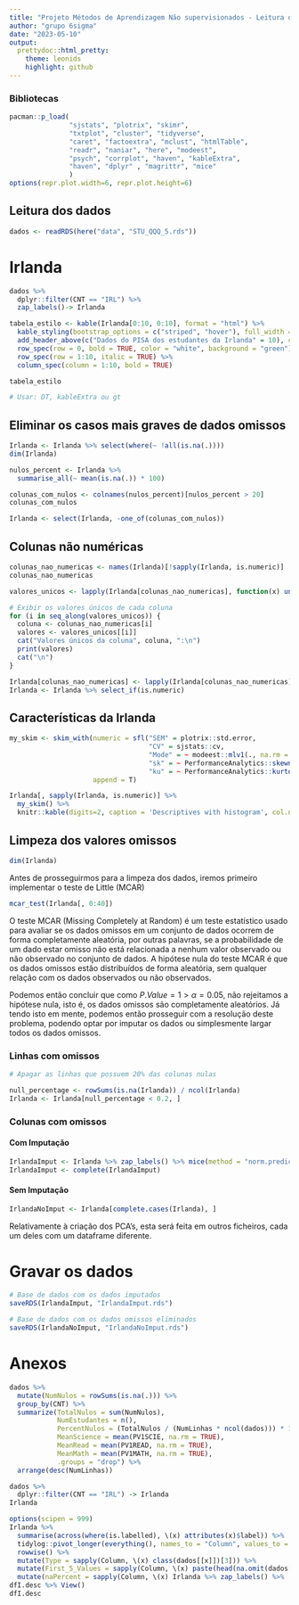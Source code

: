 ```yaml
---
title: "Projeto Métodos de Aprendizagem Não supervisionados - Leitura dos Dados"
author: "grupo 6sigma"
date: "2023-05-10"
output:
  prettydoc::html_pretty:
    theme: leonids
    highlight: github
---
```


### Bibliotecas

```r
pacman::p_load(
               "sjstats", "plotrix", "skimr", 
               "txtplot", "cluster", "tidyverse",
               "caret", "factoextra", "mclust", "htmlTable",
               "readr", "naniar", "here", "modeest",
               "psych", "corrplot", "haven", "kableExtra",
               "haven", "dplyr" , "magrittr", "mice"
               )
options(repr.plot.width=6, repr.plot.height=6)
```

## Leitura dos dados

```r
dados <- readRDS(here("data", "STU_QQQ_5.rds"))
```

# Irlanda

```r
dados %>% 
  dplyr::filter(CNT == "IRL") %>% 
  zap_labels()-> Irlanda

tabela_estilo <- kable(Irlanda[0:10, 0:10], format = "html") %>%
  kable_styling(bootstrap_options = c("striped", "hover"), full_width = FALSE) %>%
  add_header_above(c("Dados do PISA dos estudantes da Irlanda" = 10), color = "black", background = "orange") %>%
  row_spec(row = 0, bold = TRUE, color = "white", background = "green") %>%
  row_spec(row = 1:10, italic = TRUE) %>%
  column_spec(column = 1:10, bold = TRUE)

tabela_estilo

# Usar: DT, kableExtra ou gt
```

## Eliminar os casos mais graves de dados omissos

```r
Irlanda <- Irlanda %>% select(where(~ !all(is.na(.))))
dim(Irlanda)
```

```r
nulos_percent <- Irlanda %>%
  summarise_all(~ mean(is.na(.)) * 100)

colunas_com_nulos <- colnames(nulos_percent)[nulos_percent > 20]
colunas_com_nulos
```

```r
Irlanda <- select(Irlanda, -one_of(colunas_com_nulos))
```

## Colunas não numéricas

```r
colunas_nao_numericas <- names(Irlanda)[!sapply(Irlanda, is.numeric)]
colunas_nao_numericas
```

```r
valores_unicos <- lapply(Irlanda[colunas_nao_numericas], function(x) unname(unique(x)))

# Exibir os valores únicos de cada coluna
for (i in seq_along(valores_unicos)) {
  coluna <- colunas_nao_numericas[i]
  valores <- valores_unicos[[i]]
  cat("Valores únicos da coluna", coluna, ":\n")
  print(valores)
  cat("\n")
}
```

```r
Irlanda[colunas_nao_numericas] <- lapply(Irlanda[colunas_nao_numericas], as.factor)
Irlanda <- Irlanda %>% select_if(is.numeric)
```

## Características da Irlanda

```r
my_skim <- skim_with(numeric = sfl("SEM" = plotrix::std.error,
                                   "CV" = sjstats::cv,
                                   "Mode" = ~ modeest::mlv1(., na.rm = T, method = "mfv"),
                                   "sk" = ~ PerformanceAnalytics::skewness(.,na.rm=T,method = "sample"),
                                   "ku" = ~ PerformanceAnalytics::kurtosis(., na.rm = T, method = "sample_excess")),
                     append = T)

Irlanda[, sapply(Irlanda, is.numeric)] %>%
  my_skim() %>%
  knitr::kable(digits=2, caption = 'Descriptives with histogram', col.names = c("Scale of Measurement","Item","$N_{missing}$","Complete prop.", "$M$","$SD$","$Min$","$P_{25}$", "$Mdn$","$P_{75}$", "$Max$", "Histogram","$SEM$", "$CV$","$Mode$", "$sk$","$ku$"), )
```

## Limpeza dos valores omissos

```r
dim(Irlanda)
```


Antes de prosseguirmos para a limpeza dos dados, iremos primeiro implementar o teste de Little (MCAR)

```r
mcar_test(Irlanda[, 0:40])
```

O teste MCAR (Missing Completely at Random) é um teste estatístico usado para avaliar se os dados omissos em um conjunto de dados ocorrem de forma completamente aleatória, por outras palavras, se a probabilidade de um dado estar omisso não está relacionada a nenhum valor observado ou não observado no conjunto de dados. A hipótese nula do teste MCAR é que os dados omissos estão distribuídos de forma aleatória, sem qualquer relação com os dados observados ou não observados.

Podemos então concluir que como $P.Value = 1 > \alpha = 0.05$, não rejeitamos a hipótese nula, isto é, os dados omissos são completamente aleatórios. Já tendo isto em mente, podemos então prosseguir com a resolução deste problema, podendo optar por imputar os dados ou simplesmente largar todos os dados omissos.

### Linhas com omissos

```r
# Apagar as linhas que possuem 20% das colunas nulas

null_percentage <- rowSums(is.na(Irlanda)) / ncol(Irlanda)
Irlanda <- Irlanda[null_percentage < 0.2, ]
```

### Colunas com omissos
#### Com Imputação

```r
IrlandaImput <- Irlanda %>% zap_labels() %>% mice(method = "norm.predict", m = 1)
IrlandaImput <- complete(IrlandaImput)
```

#### Sem Imputação

```r
IrlandaNoImput <- Irlanda[complete.cases(Irlanda), ]
```

Relativamente à criação dos PCA's, esta será feita em outros ficheiros, cada um deles com um dataframe diferente.

# Gravar os dados

```r
# Base de dados com os dados imputados
saveRDS(IrlandaImput, "IrlandaImput.rds")

# Base de dados com os dados omissos eliminados
saveRDS(IrlandaNoImput, "IrlandaNoImput.rds")
```


# Anexos

```r
dados %>%
  mutate(NumNulos = rowSums(is.na(.))) %>%
  group_by(CNT) %>%
  summarize(TotalNulos = sum(NumNulos),
            NumEstudantes = n(),
            PercentNulos = (TotalNulos / (NumLinhas * ncol(dados))) * 100,
            MeanScience = mean(PV1SCIE, na.rm = TRUE),
            MeanRead = mean(PV1READ, na.rm = TRUE),
            MeanMath = mean(PV1MATH, na.rm = TRUE),
            .groups = "drop") %>% 
  arrange(desc(NumLinhas))
```

```r
dados %>% 
  dplyr::filter(CNT == "IRL") -> Irlanda
Irlanda

options(scipen = 999)
Irlanda %>%
  summarise(across(where(is.labelled), \(x) attributes(x)$label)) %>% 
  tidylog::pivot_longer(everything(), names_to = "Column", values_to = "Description") %>% 
  rowwise() %>% 
  mutate(Type = sapply(Column, \(x) class(dados[[x]])[3])) %>% 
  mutate(First_5_Values = sapply(Column, \(x) paste(head(na.omit(dados[[x]]), 5) , collapse = ", "))) %>%
  mutate(naPercent = sapply(Column, \(x) Irlanda %>% zap_labels() %>% .[[x]] %>% is.na() %>% mean %>% "*"(100) %>% round(2))) -> dfI.desc
dfI.desc %>% View()
dfI.desc
```
